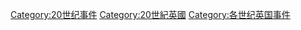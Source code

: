 [[Category:20世纪事件|Category:20世纪事件]]
[[Category:20世紀英國|Category:20世紀英國]]
[[Category:各世纪英国事件|Category:各世纪英国事件]]